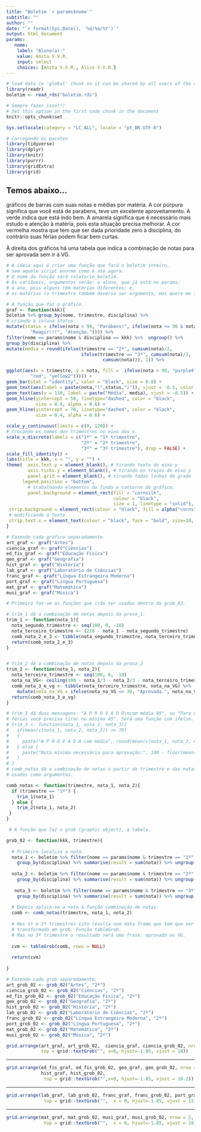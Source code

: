```yaml
---
title: "Boletim `r params$nome`"
subtitle: ""
author: ""
date: "`r format(Sys.Date(), '%d/%m/%Y')`"
output: html_document
params:
   nome:
    label: "Aluno(a):"
    value: Anita V.V.R.
    input: select
    choices: [Anita V.V.R., Alice V.V.R.]
---
```


```r
# load data in 'global' chunk so it can be shared by all users of the dashboard
library(readr)
boletim <- read_rds("boletim.rds")
```

```r
# Sempre fazer isso!!!
# Set this option in the first code chunk in the document
knitr::opts_chunk$set
```


```r
Sys.setlocale(category = "LC_ALL", locale = "pt_BR.UTF-8")
```


```r
# Carregando os pacotes
library(tidyverse)
library(dplyr)
library(knitr)
library(purrr)
library(gridExtra)
library(grid)
```

## Temos abaixo...

gráficos de barras com suas notas e médias por matéria. A cor púrpura significa que você está de parabens, teve um excelente aproveitamento.  A verde indica que está indo bem.  A amarela significa que é necessário mais estudo e atenção à matéria, pois esta situação precisa melhorar. A cor vermelha mostra que tem que ser dada prioridade zero à disciplina, do contrário suas férias podem ficar bem curtas.
 
À direita dos gráficos há uma tabela que indica a combinação de notas para ser aprovada sem ir à VG.


```r

# A ideia aqui é criar uma função que fará o boletim inteiro,
# sem aquele script enorme como é até agora.
# O nome da função será relatorio_boletim.
# As variáveis, argumentos serão: o aluno, que já está no params;
# o ano, pois alguns têm matérias diferentes; e,
# as matérias (o trimestre também deveria ser argumento, mas quero me familiazar mais).

# A função que faz o gráfico.
graf <- function(kkk){
boletim %>% group_by(nome, trimestre, disciplina) %>% 
# criando a coluna status
mutate(status = ifelse(nota > 90, "Parabens!", ifelse(nota <= 90 & nota >= 70, "OK", ifelse(nota <= 50,
         "Reagir!!!", "Atenção.")))) %>%  
filter(nome == params$nome & disciplina == kkk) %>%  ungroup() %>% 
group_by(disciplina) %>%     
mutate(media = round(ifelse(trimestre == "2º", cumsum(nota)/2,
                            ifelse(trimestre == "3º", cumsum(nota)/3, 
                                    cumsum(nota))), 1)) %>%  

ggplot(aes(x = trimestre, y = nota, fill =  ifelse(nota > 90, "purple4", ifelse(nota <= 90 & nota >= 70, "green2", ifelse(nota <= 50,
         "red", "yellow2"))))) +
geom_bar(stat = "identity", color = "black", size = 0.8) +
geom_text(aes(label = paste(nota,"(",status,")")), vjust = -0.5, color = "black", size = 4.3) +
geom_text(aes(y = 110, label = paste("Média", media), vjust = -0.5)) +
geom_hline(yintercept = 50, linetype="dashed", color = "black",
           size = 0.4, alpha = 0.6) +
geom_hline(yintercept = 70, linetype="dashed", color = "black",
           size = 0.4, alpha = 0.6) +

scale_y_continuous(limits = c(0, 120)) +
# trocando os nomes dos trimestres no eixo dos x.
scale_x_discrete(labels = c("1º" = "1º trimestre",
                            "2º" = "2º trimestre",
                            "3º" = "3º trimestre"), drop = FALSE) +
scale_fill_identity() +
labs(title = kkk, x = "", y = "") +
theme(  axis.text.y = element_blank(), # tirando texto do eixo y
        axis.ticks.y = element_blank(), # tirando os traços do eixo y
        panel.grid = element_blank(), # tirando todas linhas de grade
      legend.position = "bottom",
        # trabalhando elementos do fundo e contorno do gráfico.
        panel.background = element_rect(fill = "cornsilk",
                                        colour = "black",
                                        size = 1, linetype = "solid"),
 strip.background = element_rect(colour = "black", fill = alpha("cornsilk", 0.5)),
 # modificando o texto
 strip.text.x = element_text(colour = "black", face = "bold", size=10, angle=0))
}
```


```r

# Fazendo cada gráfico separadamente.
art_graf <- graf("Artes")
ciencia_graf <- graf("Ciências")
ed_fis_graf <- graf("Educação Física")
geo_graf <- graf("Geografia")
hist_graf <- graf("História")
lab_graf <- graf("Laboratório de Ciências")
franc_graf <- graf("Língua Estrangeira Moderna")
port_graf <- graf("Língua Portuguesa")
mat_graf <- graf("Matemática")
musi_graf <- graf("Música")

```




```r
# Primeiro faz-se as funções que irão ser usadas dentro da grob_02.

# trim_1 dá a combinação de notas depois da prova_1.
trim_1 <- function(nota_1){
  nota_segundo_trimestre <- seq(100, 0, -10)
  nota_terceiro_trimestre <- (210 - nota_1 - nota_segundo_trimestre)
  comb_nota_2_e_3 <- tibble(nota_segundo_trimestre, nota_terceiro_trimestre) %>% filter(nota_segundo_trimestre <= 100 & nota_terceiro_trimestre <= 100)
  return(comb_nota_2_e_3)
}


# trim_2 dá a combinação de notas depois da prova_2
trim_2 <- function(nota_1, nota_2){
  nota_terceiro_trimestre <- seq(100, 0, -10)
  nota_na_VG<- ceiling(100 - nota_1/3 - nota_2/3 - nota_terceiro_trimestre/3)
  comb_nota_3_e_vg <- tibble(nota_terceiro_trimestre, nota_na_VG) %>% 
    mutate(nota_na_VG = ifelse(nota_na_VG <= 30, "Aprovada.", nota_na_VG))
  return(comb_nota_3_e_vg)
}

# trim_3 dá duas mensagens: "A P R O V A D O\ncom média 89", ou "Para entrar de
# férias você precisa tirar no mínimo 45". Será uma função com ifelse.
# trim_3 <- function(nota_1, nota_2, nota_3){
#   if(mean(c(nota_1, nota_2, nota_3)) >= 70)
#   {
#     paste("A P R O V A D A com média", round(mean(c(nota_1, nota_2, nota_3))))
#   } else {
#     paste("Nota mínima necessária para aprovação:", 100 - floor(mean(c(nota_1, nota_2, nota_3))))  
#   } 
# }
# comb_notas dá a combinação de notas a partir do trimestre e das notas,
# usados como argumentos.

comb_notas <- function(trimestre, nota_1, nota_2){
  if (trimestre == "1º") {
    trim_1(nota_1)
  } else {
    trim_2(nota_1, nota_2)
 }
}

 # A função que faz o grob (graphic object), a tabela.

grob_02 <- function(kkk, trimestre){
  
  # Primeiro localiza a nota.
  nota_1 <- boletim %>% filter(nome == params$nome & trimestre == "1º" & disciplina == kkk) %>% 
    group_by(disciplina) %>% summarise(result = sum(nota)) %>% ungroup() %>% select(result) %>% as.numeric()
  
  nota_2 <- boletim %>% filter(nome == params$nome & trimestre == "2º" & disciplina == kkk) %>% 
    group_by(disciplina) %>% summarise(result = sum(nota)) %>% ungroup() %>% select(result) %>% as.numeric()
  
   nota_3 <- boletim %>% filter(nome == params$nome & trimestre == "3º" & disciplina == kkk) %>% 
    group_by(disciplina) %>% summarise(result = sum(nota)) %>% ungroup() %>% select(result) %>% as.numeric()
  
  # Depois aplica-se a nota à função combinação de notas.
  comb <- comb_notas(trimestre, nota_1, nota_2)
  
  # Nos 1º e 2º trimestres isto resulta num data frame que tem que ser
  # transformado em grob. Função tableGrob.
  # Mas no 3º trimestre o resultado será uma frase: aprovado ou VG.
  
  cvm <- tableGrob(comb, rows = NULL)
  
  return(cvm)
  
}


```


```r

# Fazendo cada grob separadamente.
art_grob_02 <- grob_02("Artes", "2º")
ciencia_grob_02 <- grob_02("Ciências", "2º")
ed_fis_grob_02 <- grob_02("Educação Física", "2º")
geo_grob_02 <- grob_02("Geografia", "2º")
hist_grob_02 <- grob_02("História", "2º")
lab_grob_02 <- grob_02("Laboratório de Ciências", "2º")
franc_grob_02 <- grob_02("Língua Estrangeira Moderna", "2º")
port_grob_02 <- grob_02("Língua Portuguesa", "2º")
mat_grob_02 <- grob_02("Matemática", "2º")
musi_grob_02 <- grob_02("Música", "2º")


```


```r
grid.arrange(art_graf, art_grob_02,  ciencia_graf, ciencia_grob_02, nrow = 2,
             top = grid::textGrob("", x=0, hjust=-1.85, vjust = 10))
```

*****************************

```r
grid.arrange(ed_fis_graf, ed_fis_grob_02, geo_graf, geo_grob_02, nrow = 3,
             hist_graf, hist_grob_02,
              top = grid::textGrob("",x=0, hjust=-1.85, vjust = 10.2))

```

****************************

```r
grid.arrange(lab_graf, lab_grob_02, franc_graf, franc_grob_02, port_graf, port_grob_02, nrow = 3,
              top = grid::textGrob("",  x = 0, hjust=-1.85, vjust = 15))
```

****************************

```r
grid.arrange(mat_graf, mat_grob_02, musi_graf, musi_grob_02, nrow = 2,
              top = grid::textGrob("",  x = 0, hjust=-1.85, vjust = 10))
```


